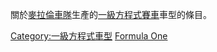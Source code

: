{{Commons cat|McLaren F1 cars}}
關於[[麥拉倫車隊|麥拉倫車隊]]生產的[[一級方程式賽車|一級方程式賽車]]車型的條目。

[[Category:一級方程式車型|Category:一級方程式車型]]
[[Category:麥拉倫賽車|Formula One]]